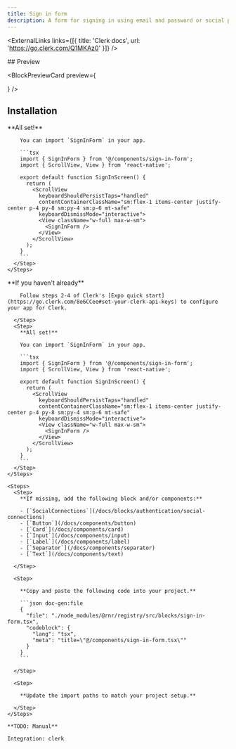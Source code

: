```yaml
---
title: Sign in form
description: A form for signing in using email and password or social providers.
---
```



<ExternalLinks links={[{ title: 'Clerk docs', url: 'https://go.clerk.com/Q1MKAz0' }]} />

<div className="h-5" />

<div id="preview" className='*:hidden scroll-m-20' aria-hidden>
  ## Preview
</div>
    
<BlockPreviewCard preview={<div className="w-full max-w-sm"><SignInForm /></div>} />


## Installation

<AuthBlockTabs>
  <AuthBlockTabsCliContent integration="none">
    <Steps>
      <Step>
        <CommandTabs args={["add", "sign-in-form"]}/>
      </Step>
      <Step>
        **All set!**

        You can import `SignInForm` in your app.

        ```tsx
        import { SignInForm } from '@/components/sign-in-form';
        import { ScrollView, View } from 'react-native';

        export default function SignInScreen() {
          return (
            <ScrollView
              keyboardShouldPersistTaps="handled"
              contentContainerClassName="sm:flex-1 items-center justify-center p-4 py-8 sm:py-4 sm:p-6 mt-safe"
              keyboardDismissMode="interactive">
              <View className="w-full max-w-sm">
                <SignInForm />
              </View>
            </ScrollView>
          );
        }
        ```
      </Step>
    </Steps>
  </AuthBlockTabsCliContent>
  <AuthBlockTabsCliContent integration="clerk">
    <Steps>
      <Step>
        <CommandTabs args={["add", "sign-in-form-clerk"]}/>
      </Step>
      <Step>
        **If you haven't already**

        Follow steps 2-4 of Clerk's [Expo quick start](https://go.clerk.com/8e6CCee#set-your-clerk-api-keys) to configure your app for Clerk.
        
      </Step>
      <Step>
        **All set!**

        You can import `SignInForm` in your app.

        ```tsx
        import { SignInForm } from '@/components/sign-in-form';
        import { ScrollView, View } from 'react-native';

        export default function SignInScreen() {
          return (
            <ScrollView
              keyboardShouldPersistTaps="handled"
              contentContainerClassName="sm:flex-1 items-center justify-center p-4 py-8 sm:py-4 sm:p-6 mt-safe"
              keyboardDismissMode="interactive">
              <View className="w-full max-w-sm">
                <SignInForm />
              </View>
            </ScrollView>
          );
        }
        ```
      </Step>
    </Steps>
  </AuthBlockTabsCliContent>

  <AuthBlockTabsManualContent integration="none">

    <Steps>
      <Step>
        **If missing, add the following block and/or components:**

        - [`SocialConnections`](/docs/blocks/authentication/social-connections)
        - [`Button`](/docs/components/button)
        - [`Card`](/docs/components/card)
        - [`Input`](/docs/components/input)
        - [`Label`](/docs/components/label)
        - [`Separator`](/docs/components/separator)
        - [`Text`](/docs/components/text)

      </Step>

      <Step>

        **Copy and paste the following code into your project.**

        ```json doc-gen:file
        {
          "file": "./node_modules/@rnr/registry/src/blocks/sign-in-form.tsx",
          "codeblock": {
            "lang": "tsx",
            "meta": "title=\"@/components/sign-in-form.tsx\""
          }
        }
        ```

      </Step>
      
      <Step>

        **Update the import paths to match your project setup.**

      </Step>
    </Steps>

  </AuthBlockTabsManualContent>
  <AuthBlockTabsManualContent integration="clerk">

    **TODO: Manual**

    Integration: clerk
    
  </AuthBlockTabsManualContent>
</AuthBlockTabs>